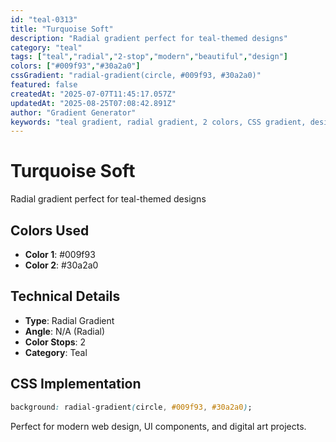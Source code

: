 ```yaml
---
id: "teal-0313"
title: "Turquoise Soft"
description: "Radial gradient perfect for teal-themed designs"
category: "teal"
tags: ["teal","radial","2-stop","modern","beautiful","design"]
colors: ["#009f93","#30a2a0"]
cssGradient: "radial-gradient(circle, #009f93, #30a2a0)"
featured: false
createdAt: "2025-07-07T11:45:17.057Z"
updatedAt: "2025-08-25T07:08:42.891Z"
author: "Gradient Generator"
keywords: "teal gradient, radial gradient, 2 colors, CSS gradient, design, #009f93, #30a2a0"
---
```


# Turquoise Soft

Radial gradient perfect for teal-themed designs

## Colors Used
- **Color 1**: #009f93
- **Color 2**: #30a2a0

## Technical Details
- **Type**: Radial Gradient
- **Angle**: N/A (Radial)
- **Color Stops**: 2
- **Category**: Teal

## CSS Implementation
```css
background: radial-gradient(circle, #009f93, #30a2a0);
```

Perfect for modern web design, UI components, and digital art projects.
